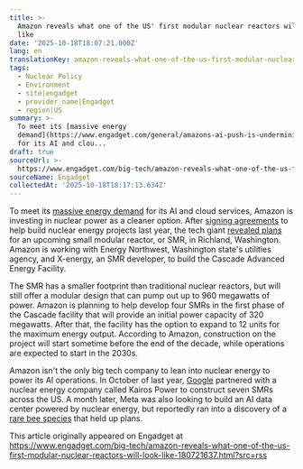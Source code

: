 ```yaml
---
title: >-
  Amazon reveals what one of the US' first modular nuclear reactors will look
  like
date: '2025-10-18T18:07:21.000Z'
lang: en
translationKey: amazon-reveals-what-one-of-the-us-first-modular-nuclear-reac
tags:
  - Nuclear Policy
  - Environment
  - site|engadget
  - provider_name|Engadget
  - region|US
summary: >-
  To meet its [massive energy
  demand](https://www.engadget.com/general/amazons-ai-push-is-undermining-its-sustainability-goals-160156136.html)
  for its AI and clou...
draft: true
sourceUrl: >-
  https://www.engadget.com/big-tech/amazon-reveals-what-one-of-the-us-first-modular-nuclear-reactors-will-look-like-180721637.html?src=rss
sourceName: Engadget
collectedAt: '2025-10-18T18:17:13.634Z'
---
```

To meet its [massive energy demand](https://www.engadget.com/general/amazons-ai-push-is-undermining-its-sustainability-goals-160156136.html) for its AI and cloud services, Amazon is investing in nuclear power as a cleaner option. After [signing agreements](https://www.engadget.com/amazon-plans-to-build-small-modular-nuclear-reactors-135335184.html) to help build nuclear energy projects last year, the tech giant [revealed plans](https://www.aboutamazon.com/news/sustainability/amazon-smr-nuclear-energy) for an upcoming small modular reactor, or SMR, in Richland, Washington. Amazon is working with Energy Northwest, Washington state's utilities agency, and X-energy, an SMR developer, to build the Cascade Advanced Energy Facility.

The SMR has a smaller footprint than traditional nuclear reactors, but will still offer a modular design that can pump out up to 960 megawatts of power. Amazon is planning to help develop four SMRs in the first phase of the Cascade facility that will provide an initial power capacity of 320 megawatts. After that, the facility has the option to expand to 12 units for the maximum energy output. According to Amazon, construction on the project will start sometime before the end of the decade, while operations are expected to start in the 2030s.

Amazon isn't the only big tech company to lean into nuclear energy to power its AI operations. In October of last year, [Google](https://www.engadget.com/big-tech/google-strikes-a-deal-with-a-nuclear-startup-to-power-its-ai-data-centers-201403750.html) partnered with a nuclear energy company called Kairos Power to construct seven SMRs across the US. A month later, Meta was also looking to build an AI data center powered by nuclear energy, but reportedly ran into a discovery of a [rare bee species](https://www.engadget.com/big-tech/bees-reportedly-stopped-meta-from-building-a-nuclear-powered-ai-data-center-143050114.html) that held up plans.

This article originally appeared on Engadget at https://www.engadget.com/big-tech/amazon-reveals-what-one-of-the-us-first-modular-nuclear-reactors-will-look-like-180721637.html?src=rss
